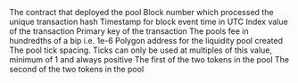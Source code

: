 <ParamField path="contract_address">
The contract that deployed the pool
</ParamField>
<ParamField path="evt_block_number">
Block number which processed the unique transaction hash
</ParamField>
<ParamField path="evt_block_time">
Timestamp for block event time in UTC
</ParamField>
<ParamField path="evt_index">
Index value of the transaction
</ParamField>
<ParamField path="evt_tx_hash">
Primary key of the transaction
</ParamField>
<ParamField path="fee">
The pools fee in hundredths of a bip i.e. 1e-6
</ParamField>
<ParamField path="pool">
Polygon address for the liquidity pool created
</ParamField>
<ParamField path="tickSpacing">
The pool tick spacing.  Ticks can only be used at multiples of this value, minimum of 1 and always positive
</ParamField>
<ParamField path="token0">
The first of the two tokens in the pool
</ParamField>
<ParamField path="token1">
The second of the two tokens in the pool
</ParamField>

